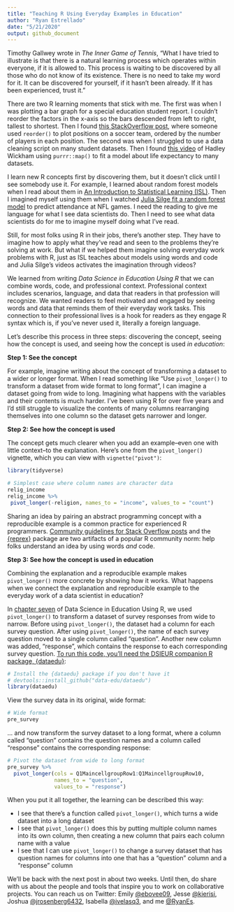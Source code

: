 ```yaml
---
title: "Teaching R Using Everyday Examples in Education"
author: "Ryan Estrellado"
date: "5/21/2020"
output: github_document
---
```


Timothy Gallwey wrote in *The Inner Game of Tennis*, "What I have tried to illustrate is that there is a natural learning process which operates within everyone, if it is allowed to. This process is waiting to be discovered by all those who do not know of its existence. There is no need to take my word for it. It can be discovered for yourself, if it hasn't been already. If it has been experienced, trust it."

There are two R learning moments that stick with me. The first was when I was plotting a bar graph for a special education student report. I couldn’t reorder the factors in the x-axis so the bars descended from left to right, tallest to shortest. Then I found [this StackOverflow post](https://stackoverflow.com/questions/5208679/order-bars-in-ggplot2-bar-graph), where someone used `reorder()` to plot positions on a soccer team, ordered by the number of players in each position. The second was when I struggled to use a data cleaning script on many student datasets. Then I found [this video](https://youtu.be/rz3_FDVt9eg) of Hadley Wickham using `purrr::map()` to fit a model about life expectancy to many datasets. 

I learn new R concepts first by discovering them, but it doesn’t click until I see somebody use it. For example, I learned about random forest models when I read about them in [An Introduction to Statistical Learning (ISL)](https://www.amazon.com/Introduction-Statistical-Learning-Applications-Statistics/dp/1461471370). Then I imagined myself using them when I watched [Julia Silge fit a random forest model](https://youtu.be/LPptRkGoYMg) to predict attendance at NFL games. I need the reading to give me language for what I see data scientists do. Then I need to see what data scientists do for me to imagine myself doing what I’ve read.

Still, for most folks using R in their jobs, there’s another step. They have to imagine how to apply what they’ve read and seen to the problems they're solving at work. But what if we helped them imagine solving everyday work problems with R, just as ISL teaches about models using words and code and Julia Silge’s videos activates the imagination through videos?

We learned from writing *Data Science in Education Using R* that we can combine words, code, and professional context. Professional context includes scenarios, language, and data that readers in that profession will recognize. We wanted readers to feel motivated and engaged by seeing words and data that reminds them of their everyday work tasks. This connection to their professional lives is a hook for readers as they engage R syntax which is, if you’ve never used it, literally a foreign language.

Let’s describe this process in three steps: discovering the concept, seeing how the concept is used, and seeing how the concept is used *in education*: 

**Step 1: See the concept**

For example, imagine writing about the concept of transforming a dataset to a wider or longer format. When I read something like “Use `pivot_longer()` to transform a dataset from wide format to long format”, I can imagine a dataset going from wide to long. Imagining what happens with the variables and their contents is much harder. I’ve been using R for over five years and I’d still struggle to visualize the contents of many columns rearranging themselves into one column so the dataset gets narrower and longer. 

**Step 2: See how the concept is used**

The concept gets much clearer when you add an example–even one with little context–to the explanation. Here’s one from the `pivot_longer()` vignette, which you can view with `vignette("pivot")`:  

```r
library(tidyverse)
```

```r
# Simplest case where column names are character data
relig_income
relig_income %>%
 pivot_longer(-religion, names_to = "income", values_to = "count")
```

Sharing an idea by pairing an abstract programming concept with a reproducible example is a common practice for experienced R programmers. [Community guidelines for Stack Overflow posts](https://stackoverflow.com/questions/5963269/how-to-make-a-great-r-reproducible-example) and the [{reprex}](https://www.tidyverse.org/help/) package are two artifacts of a popular R community norm: help folks understand an idea by using words *and* code. 

**Step 3: See how the concept is used in education**

Combining the explanation and a reproducible example makes `pivot_longer()` more concrete by showing how it works. What happens when we connect the explanation and reproducible example to the everyday work of a data scientist in education? 

In [chapter seven](https://datascienceineducation.com/c07.html) of Data Science in Education Using R, we used `pivot_longer()` to transform a dataset of survey responses from wide to narrow. Before using `pivot_longer()`, the dataset had a column for each survey question. After using `pivot_longer()`, the name of each survey question moved to a single column called "question". Another new column was added, "response", which contains the response to each corresponding survey question. [To run this code, you'll need the DSIEUR companion R package, {dataedu}](https://github.com/data-edu/dataedu): 

```r
# Install the {dataedu} package if you don't have it
# devtools::install_github("data-edu/dataedu")
library(dataedu)
```
 
View the survey data in its original, wide format: 

```r
# Wide format
pre_survey
```

... and now transform the survey dataset to a long format, where a column called "question" contains the question names and a column called "response" contains the corresponding response: 

```r
# Pivot the dataset from wide to long format
pre_survey %>%
  pivot_longer(cols = Q1MaincellgroupRow1:Q1MaincellgroupRow10,
               names_to = "question",
               values_to = "response")
```


When you put it all together, the learning can be described this way: 

 - I see that there’s a function called `pivot_longer()`, which turns a wide dataset into a long dataset 
 - I see that `pivot_longer()` does this by putting multiple column names into its own column, then creating a new column that pairs each column name with a value 
 - I see that I can use `pivot_longer()` to change a survey dataset that has question names for columns into one that has a "question" column and a "response" column
 
We’ll be back with the next post in about two weeks. Until then, do share with us about the people and tools that inspire you to work on collaborative projects. You can reach us on Twitter: Emily [@ebovee09](https://twitter.com/ebovee09), Jesse [@kierisi](https://twitter.com/kierisi), Joshua [@jrosenberg6432](https://twitter.com/jrosenberg6432), Isabella [@ivelasq3](https://twitter.com/ivelasq3), and me [@RyanEs](https://twitter.com/RyanEs). 
